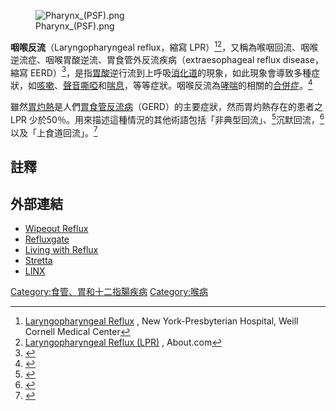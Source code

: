 {{medical}}
{{expert|time=2017-08-07T12:16:11+00:00}}
[[File:Pharynx_(PSF).png|thumb]]

'''咽喉反流'''（Laryngopharyngeal reflux，縮寫 LPR）<ref name=cornell>[http://www.nycornell.org/ent/Laryngopharyngeal.reflux.html Laryngopharyngeal Reflux] {{Wayback|url=http://www.nycornell.org/ent/Laryngopharyngeal.reflux.html |date=20160417134059 }}, New York-Presbyterian Hospital, Weill Cornell Medical Center</ref><ref name=about>[http://heartburn.about.com/od/gastrictractdisorders/a/whatis_LPR.htm Laryngopharyngeal Reflux (LPR)] {{Wayback|url=http://heartburn.about.com/od/gastrictractdisorders/a/whatis_LPR.htm |date=20160303194317 }}, About.com</ref>，又稱為喉咽回流、咽喉逆流症、咽喉胃酸逆流、胃食管外反流疾病（extraesophageal reflux disease，縮寫 EERD）<ref>{{cite journal |author=Kahrilas PJ |title=Maximizing outcome of extraesophageal reflux disease |journal=Am J Manag Care |volume=6 |issue=16 Suppl |pages=S876–82 |date=October 2000 |pmid=11184658 |doi= |url=}}</ref>，是指[[胃酸|胃酸]]逆行流到上呼吸[[胃腸道|消化道]]的現象，如此現象會導致多種症狀，如[[咳嗽|咳嗽]]、[[發音困難|聲音嘶啞]]和[[喘鳴|喘息]]，等等症狀。咽喉反流為[[哮喘|哮喘]]的相關的[[合併症|合併症]]。<ref name=Cazzola-3013>{{cite journal |vauthors=Cazzola M, Segreti A, Calzetta L, Rogliani P |title=Comorbidities of asthma: current knowledge and future research needs |journal=Current Opinion in Pulmonary Medicine |volume=19 |issue=1 |pages=36–41 |year=2013 |pmid=23114561 |doi=10.1097/MCP.0b013e32835b113a |url=http://www.researchgate.net/profile/Mario_Cazzola/publication/232745343_Comorbidities_of_asthma_current_knowledge_and_future_research_needs/links/0912f50ddc0a8dd1f9000000.pdf |access-date=2016-08-21 |archive-date=2016-08-23 |archive-url=https://web.archive.org/web/20160823002337/https://www.researchgate.net/profile/Mario_Cazzola/publication/232745343_Comorbidities_of_asthma_current_knowledge_and_future_research_needs/links/0912f50ddc0a8dd1f9000000.pdf |dead-url=no }}</ref>

雖然[[胃灼熱|胃灼熱]]是人們[[胃食管反流病|胃食管反流病]]（GERD）的主要症狀，然而胃灼熱存在的患者之 LPR 少於50％。用來描述這種情況的其他術語包括「非典型回流」、<ref>{{Cite web | title = MARCI-Kids Midwest Acid Reflux Children's Institute | url = http://www.marci-kids.com/eerintro.html | publisher =  | date =  | accessdate = 29 April 2010 | archive-url = https://web.archive.org/web/20170628114242/http://www.marci-kids.com/eerintro.html | archive-date = 2017-06-28 | dead-url = yes }}</ref>沉默回流，<ref>{{cite journal |vauthors=Koufman JA |title=Laryngopharyngeal reflux is different from classic gastroesophageal reflux disease |journal=Ear, Nose, & Throat Journal |volume=81 |issue=9 Suppl 2 |pages=7–9 |year=2002 |pmid=12353431 |doi= |url=}}</ref>以及「上食道回流」。<ref name="pmid20067549">{{cite journal|vauthors=Zerbib F, Stoll D | title=Management of laryngopharyngeal reflux: an unmet medical need. | journal=Neurogastroenterol Motil | year= 2010 | volume= 22 | issue= 2 | pages= 109–12 | pmid=20067549 | doi=10.1111/j.1365-2982.2009.01437.x }}</ref>

==註釋==
{{Reflist|2}}

==外部連結==
* [https://www.wipeoutreflux.com/ Wipeout Reflux] {{Wayback|url=https://www.wipeoutreflux.com/ |date=20210516182302 }}
* [http://www.refluxgate.com/ Refluxgate]{{Wayback|url=http://www.refluxgate.com/ |date=20201129020401 }}
* [http://www.livingwithreflux.org/ Living with Reflux]{{Wayback|url=http://www.livingwithreflux.org/ |date=20201101120457 }}
* [http://www.stretta-therapy.com Stretta]{{Wayback|url=http://www.stretta-therapy.com/ |date=20190524175530 }}
* [http://www.linxforlife.com LINX]{{Wayback|url=http://www.linxforlife.com/ |date=20201129215339 }}

{{Gastroenterology}}
{{Respiratory pathology}}

{{DEFAULTSORT:Laryngopharyngeal reflux}}
[[Category:食管、胃和十二指腸疾病|Category:食管、胃和十二指腸疾病]]
[[Category:喉病|Category:喉病]]